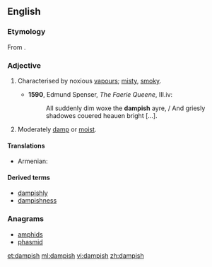 ==English==

===Etymology===
From {{suffix|damp|ish}}.

===Adjective===
{{en-adj}}

# {{context|obsolete|lang=en}} Characterised by noxious [[vapour]]s; [[misty]], [[smoky]].
#* '''1590''', Edmund Spenser, ''The Faerie Queene'', III.iv:
#*: All suddenly dim woxe the '''dampish''' ayre, / And griesly shadowes couered heauen bright [...].
# Moderately [[damp]] or [[moist]].

====Translations====
{{trans-top|moderately damp or moist}}
* Armenian: {{t-|hy|խոնավավուն|tr=xonavavun}}
{{trans-mid}}
{{trans-bottom}}

====Derived terms====
* [[dampishly]]
* [[dampishness]]

===Anagrams===
* [[amphids#English|amphids]]
* [[phasmid#English|phasmid]]

[[et:dampish]]
[[ml:dampish]]
[[vi:dampish]]
[[zh:dampish]]